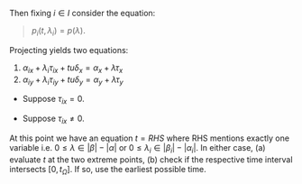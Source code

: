 
Then fixing $i \in I$ consider the equation:
> $p_i(t, \lambda_i) = p(\lambda)$.

Projecting yields two equations:
1. $\alpha_{ix} + \lambda_i \tau_{ix} + tu \delta_x = \alpha_x + \lambda \tau_x$
1. $\alpha_{iy} + \lambda_i \tau_{iy} + tu \delta_y = \alpha_y + \lambda \tau_y$


- Suppose $\tau_{ix} = 0$.

  <SolveA/>

- Suppose $\tau_{ix} \neq 0$.

  <SolveB/>

At this point we have an equation $t = RHS$ where RHS mentions exactly one variable i.e. $0 \leq \lambda \in |\beta| - |\alpha|$ or $0 \leq \lambda_i \in |\beta_i| - |\alpha_i|$.
In either case, (a) evaluate $t$ at the two extreme points, (b) check if the respective time interval intersects $[0, t_\Omega]$. If so, use the earliest possible time.<QedIcon/>
